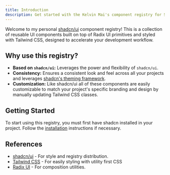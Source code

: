```yaml
---
title: Introduction
description: Get started with the Kelvin Mai's component registry for Shadcn UI.
---
```


Welcome to my personal [shadcn/ui](https://ui.shadcn.com/) component registry! This is a collection of reusable UI components built on top of Radix UI primitives and styled with Tailwind CSS, designed to accelerate your development workflow.

## Why use this registry?

- **Based on `shadcn/ui`:** Leverages the power and flexibility of `shadcn/ui`.
- **Consistency:** Ensures a consistent look and feel across all your projects and leverages [shadcn's theming framework](https://ui.shadcn.com/docs/theming).
- **Customization:** Like shadcn/ui all of these components are easily customizable to match your project's specific branding and design by manually updating Tailwind CSS classes.

## Getting Started

To start using this registry, you must first have shadcn installed in your project. Follow the [installation](https://ui.shadcn.com/docs/installation) instructions if necessary.

## References

- [shadcn/ui](https://ui.shadcn.com/) - For style and registry distribution.
- [Tailwind CSS](https://tailwindcss.com) - For easily styling with utility first CSS
- [Radix UI](https://radix-ui.com/) - For composition utilities.
